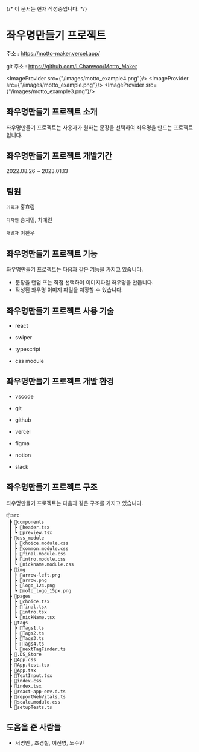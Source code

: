 
{/* <Callout type="warning" emoji="⚠️">
  이 문서는 현재 작성중입니다.
</Callout> */}

# 좌우명만들기 프로젝트
주소 : https://motto-maker.vercel.app/

git 주소 : https://github.com/LChanwoo/Motto_Maker

<ImageProvider src={"/images/motto_example4.png"}/>
<ImageProvider src={"/images/motto_example.png"}/>
<ImageProvider src={"/images/motto_example3.png"}/>

## 좌우명만들기 프로젝트 소개

좌우명만들기 프로젝트는 사용자가 원하는 문장을 선택하여 좌우명을 만드는 프로젝트입니다.

## 좌우명만들기 프로젝트 개발기간

2022.08.26 ~ 2023.01.13


## 팀원
`기획자` 홍효림

`디자인` 송지민, 차예린

`개발자` 이찬우


## 좌우명만들기 프로젝트 기능

좌우명만들기 프로젝트는 다음과 같은 기능을 가지고 있습니다.

 - 문장을 랜덤 또는 직접 선택하여 이미지파일 좌우명을 만듭니다.
 - 작성된 좌우명 이미지 파일을 저장할 수 있습니다.

## 좌우명만들기 프로젝트 사용 기술

 - react

 - swiper

 - typescript

 - css module

## 좌우명만들기 프로젝트 개발 환경

 - vscode

 - git

 - github

 - vercel

 - figma

 - notion

 - slack


## 좌우명만들기 프로젝트 구조

좌우명만들기 프로젝트는 다음과 같은 구조를 가지고 있습니다.
```
📦src
 ┣ 📂components
 ┃ ┣ 📜header.tsx
 ┃ ┗ 📜preview.tsx
 ┣ 📂css_module
 ┃ ┣ 📜choice.module.css
 ┃ ┣ 📜common.module.css
 ┃ ┣ 📜final.module.css
 ┃ ┣ 📜intro.module.css
 ┃ ┗ 📜nickname.module.css
 ┣ 📂img
 ┃ ┣ 📜arrow-left.png
 ┃ ┣ 📜arrow.png
 ┃ ┣ 📜logo_124.png
 ┃ ┗ 📜moto_logo_15px.png
 ┣ 📂pages
 ┃ ┣ 📜choice.tsx
 ┃ ┣ 📜final.tsx
 ┃ ┣ 📜intro.tsx
 ┃ ┗ 📜nickName.tsx
 ┣ 📂tags
 ┃ ┣ 📜Tags1.ts
 ┃ ┣ 📜Tags2.ts
 ┃ ┣ 📜Tags3.ts
 ┃ ┣ 📜Tags4.ts
 ┃ ┗ 📜nextTagFinder.ts
 ┣ 📜.DS_Store
 ┣ 📜App.css
 ┣ 📜App.test.tsx
 ┣ 📜App.tsx
 ┣ 📜TextInput.tsx
 ┣ 📜index.css
 ┣ 📜index.tsx
 ┣ 📜react-app-env.d.ts
 ┣ 📜reportWebVitals.ts
 ┣ 📜scale.module.css
 ┗ 📜setupTests.ts
 ```

 ## 도움을 준 사람들
 - 서명인 , 조경철, 이진영, 노수민